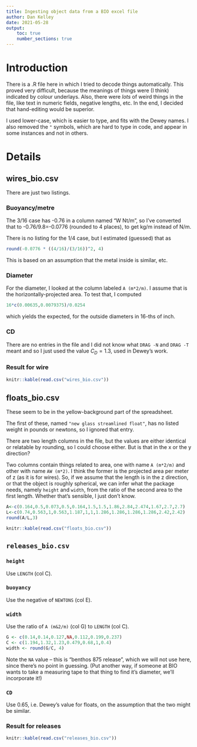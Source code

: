 ```yaml
---
title: Ingesting object data from a BIO excel file
author: Dan Kelley
date: 2021-05-28
output:
    toc: true
    number_sections: true
---
```


# Introduction

There is a .R file here in which I tried to decode things automatically.  This
proved very difficult, because the meanings of things were (I think) indicated
by colour underlays.  Also, there were *lots* of weird things in the file, like
text in numeric fields, negative lengths, etc.  In the end, I decided that
hand-editing would be superior.

I used lower-case, which is easier to type, and fits with the Dewey names.  I
also removed the `"` symbols, which are hard to type in code, and appear in
some instances and not in others.

# Details

## wires_bio.csv

There are just two listings.

### Buoyancy/metre

The 3/16 case has -0.76 in a column named "W Nt/m", so I've converted that to
-0.76/9.8=-0.0776 (rounded to 4 places), to get kg/m instead of N/m.

There is no listing for the 1/4 case, but I estimated (guessed) that as

```r
round(-0.0776 * ((4/16)/(3/16))^2, 4)
```
This is based on an assumption that the metal inside is similar, etc.

### Diameter

For the diameter, I looked at the column labeled `A (m*2/m)`. I assume that is
the horizontally-projected area. To test that, I computed 
```r
16*c(0.00635,0.0079375)/0.0254
```
which yields the expected, for the outside diameters in 16-ths of inch.

### CD

There are no entries in the file and I did not know what `DRAG -N` and `DRAG
-T` meant and so I just used the value $C_D=1.3$, used in Dewey's work.

### Result for wire

```r
knitr::kable(read.csv("wires_bio.csv"))
```


## floats_bio.csv

These seem to be in the yellow-background part of the spreadsheet.

The first of these, named `"new glass streamlined float"`, has no listed weight
in pounds or newtons, so I ignored that entry.

There are two length columns in the file, but the values are either identical
or relatable by rounding, so I could choose either.  But is that in the x or
the y direction?

Two columns contain things related to area, one with name `A (m*2/m)` and other
with name `AW (m*2)`.  I think the former is the projected area per meter of z
(as it is for wires).  So, if we assume that the length is in the z direction,
or that the object is roughly spherical, we can infer what the package needs,
namely `height` and `width`, from the ratio of the second area to the first
length.  Whether that's sensible, I just don't know.
```r
A<-c(0.164,0.5,0.073,0.5,0.164,1.5,1.5,1.86,2.84,2.474,1.67,2.7,2.7)
L<-c(0.74,0.563,1,0.563,1.187,1,1,1.286,1.286,1.286,1.286,2.42,2.42)
round(A/L,3)
```

```r
knitr::kable(read.csv("floats_bio.csv"))
```

## `releases_bio.csv`

### `height`
Use `LENGTH` (col C).

### `buoyancy`
Use the negative of `NEWTONS` (col E).

### `width`
Use the ratio of `A (m&2/m)` (col G) to `LENGTH` (col C).
```r
G <- c(0.14,0.14,0.127,NA,0.112,0.199,0.237)
C <- c(1.194,1.32,1.23,0.479,0.68,1,0.4)
width <- round(G/C, 4)
```
Note the `NA` value -- this is "benthos 875 release", which we will not use
here, since there's no point in guessing.  (Put another way, if someone at BIO
wants to take a measuring tape to that thing to find it's diameter, we'll
incorporate it!)

### `CD`
Use 0.65, i.e. Dewey's value for floats, on the assumption that the two might
be similar.

### Result for releases

```r
knitr::kable(read.csv("releases_bio.csv"))
```


